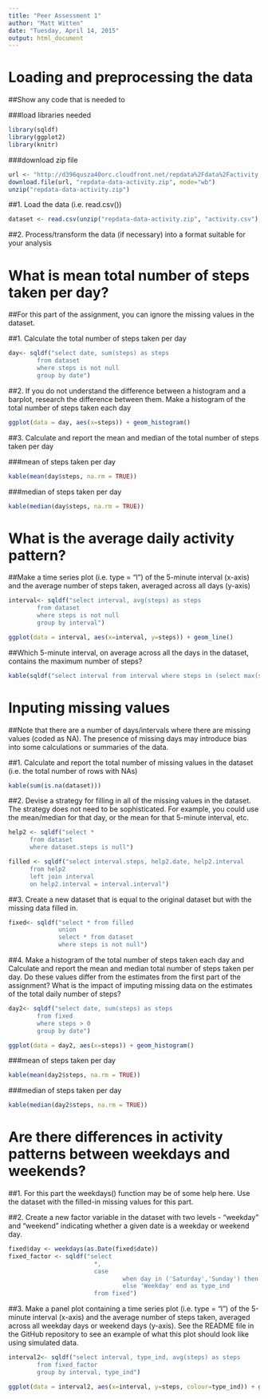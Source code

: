 ```yaml
---
title: "Peer Assessment 1"
author: "Matt Witten"
date: "Tuesday, April 14, 2015"
output: html_document
---
```





Loading and preprocessing the data
==================================
##Show any code that is needed to

###load libraries needed
```r
library(sqldf)
library(ggplot2)
library(knitr)

```


###download zip file

```r
url <- "http://d396qusza40orc.cloudfront.net/repdata%2Fdata%2Factivity.zip"
download.file(url, "repdata-data-activity.zip", mode="wb")
unzip("repdata-data-activity.zip")
```

##1. Load the data (i.e. read.csv())
```r
dataset <- read.csv(unzip("repdata-data-activity.zip", "activity.csv"), fill = TRUE) 


```


##2. Process/transform the data (if necessary) into a format suitable for your analysis

What is mean total number of steps taken per day?
=================================================

##For this part of the assignment, you can ignore the missing values in the dataset.

##1. Calculate the total number of steps taken per day

```r
day<- sqldf("select date, sum(steps) as steps
        from dataset
        where steps is not null
        group by date")
```

##2. If you do not understand the difference between a histogram and a barplot, research the difference between them. Make a histogram of the total number of steps taken each day

```r
ggplot(data = day, aes(x=steps)) + geom_histogram()
```

##3. Calculate and report the mean and median of the total number of steps taken per day

###mean of steps taken per day
```r
kable(mean(day$steps, na.rm = TRUE))
```

###median of steps taken per day
```r
kable(median(day$steps, na.rm = TRUE))
```

What is the average daily activity pattern?
===========================================

##Make a time series plot (i.e. type = "l") of the 5-minute interval (x-axis) and the average number of steps taken, averaged across all days (y-axis)

```r
interval<- sqldf("select interval, avg(steps) as steps
        from dataset
        where steps is not null
        group by interval")

ggplot(data = interval, aes(x=interval, y=steps)) + geom_line()
```

##Which 5-minute interval, on average across all the days in the dataset, contains the maximum number of steps?
```r
kable(sqldf("select interval from interval where steps in (select max(steps) from interval)"))
```

Inputing missing values
=======================

##Note that there are a number of days/intervals where there are missing values (coded as NA). The presence of missing days may introduce bias into some calculations or summaries of the data.

##1. Calculate and report the total number of missing values in the dataset (i.e. the total number of rows with NAs)

```r

kable(sum(is.na(dataset)))
```

##2. Devise a strategy for filling in all of the missing values in the dataset. The strategy does not need to be sophisticated. For example, you could use the mean/median for that day, or the mean for that 5-minute interval, etc.


```r
help2 <- sqldf("select * 
      from dataset   
      where dataset.steps is null")

filled <- sqldf("select interval.steps, help2.date, help2.interval 
      from help2   
      left join interval  
      on help2.interval = interval.interval")

```


##3. Create a new dataset that is equal to the original dataset but with the missing data filled in.


```r
fixed<- sqldf("select * from filled
              union
              select * from dataset
              where steps is not null")
```

##4. Make a histogram of the total number of steps taken each day and Calculate and report the mean and median total number of steps taken per day. Do these values differ from the estimates from the first part of the assignment? What is the impact of imputing missing data on the estimates of the total daily number of steps?

```r
day2<- sqldf("select date, sum(steps) as steps
        from fixed
        where steps > 0
        group by date")


```


```r
ggplot(data = day2, aes(x=steps)) + geom_histogram()
```


###mean of steps taken per day
```r
kable(mean(day2$steps, na.rm = TRUE))
```

###median of steps taken per day
```r
kable(median(day2$steps, na.rm = TRUE))
```

Are there differences in activity patterns between weekdays and weekends?
=========================================================================

##1. For this part the weekdays() function may be of some help here. Use the dataset with the filled-in missing values for this part.


##2. Create a new factor variable in the dataset with two levels - "weekday" and "weekend" indicating whether a given date is a weekday or weekend day.
```r
fixed$day <- weekdays(as.Date(fixed$date))
fixed_factor <- sqldf("select
                        *,
                        case
                                when day in ('Saturday','Sunday') then 'Weekend'
                                else 'Weekday' end as type_ind
                        from fixed")
```
##3. Make a panel plot containing a time series plot (i.e. type = "l") of the 5-minute interval (x-axis) and the average number of steps taken, averaged across all weekday days or weekend days (y-axis). See the README file in the GitHub repository to see an example of what this plot should look like using simulated data.
```r
interval2<- sqldf("select interval, type_ind, avg(steps) as steps
        from fixed_factor
        group by interval, type_ind")

ggplot(data = interval2, aes(x=interval, y=steps, colour=type_ind)) + geom_line()+facet_wrap(~type_ind, nrow=2)
```